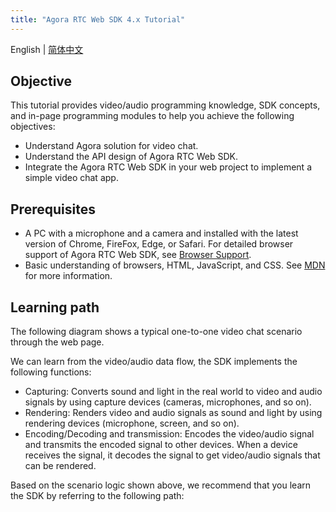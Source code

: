 ```yaml
---
title: "Agora RTC Web SDK 4.x Tutorial"
---
```


English | [简体中文](https://agorawebsdktutorialmain.gatsbyjs.io/)

## Objective

This tutorial provides video/audio programming knowledge, SDK concepts, and in-page programming modules to help you achieve the following objectives:
- Understand Agora solution for video chat.
- Understand the API design of Agora RTC Web SDK.
- Integrate the Agora RTC Web SDK in your web project to implement a simple video chat app. 

## Prerequisites

- A PC with a microphone and a camera and installed with the latest version of Chrome, FireFox, Edge, or Safari. For detailed browser support of Agora RTC Web SDK, see [Browser Support](https://docs.agora.io/en/Interactive%20Broadcast/web_sdk_compatibility).
- Basic understanding of browsers, HTML, JavaScript, and CSS. See [MDN](https://developer.mozilla.org/en-US/) for more information.

## Learning path

The following diagram shows a typical one-to-one video chat scenario through the web page.

We can learn from the video/audio data flow, the SDK implements the following functions:

- Capturing: Converts sound and light in the real world to video and audio signals by using capture devices (cameras, microphones, and so on).
- Rendering: Renders video and audio signals as sound and light by using rendering devices (microphone, screen, and so on).
- Encoding/Decoding and transmission: Encodes the video/audio signal and transmits the encoded signal to other devices. When a device receives the signal, it decodes the signal to get video/audio signals that can be rendered.

<flow />

Based on the scenario logic shown above, we recommend that you learn the SDK by referring to the following path:

<learning />
